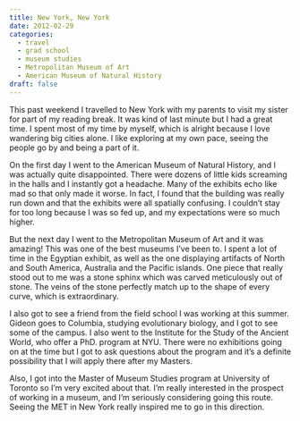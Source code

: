 ```yaml
---
title: New York, New York
date: 2012-02-29
categories:
  - travel
  - grad school
  - museum studies
  - Metropolitan Museum of Art
  - American Museum of Natural History
draft: false
---
```


This past weekend I travelled to New York with my parents to visit my sister for part of my reading break.
It was kind of last minute but I had a great time.
I spent most of my time by myself, which is alright because I love wandering big cities alone.
I like exploring at my own pace, seeing the people go by and being a part of it.

On the first day I went to the American Museum of Natural History, and I was actually quite disappointed.
There were dozens of little kids screaming in the halls and I instantly got a headache.
Many of the exhibits echo like mad so that only made it worse.
In fact, I found that the building was really run down and that the exhibits were all spatially confusing.
I couldn't stay for too long because I was so fed up, and my expectations were so much higher.

But the next day I went to the Metropolitan Museum of Art and it was amazing! This was one of the best museums I've been to.
I spent a lot of time in the Egyptian exhibit, as well as the one displaying artifacts of North and South America, Australia and the Pacific islands.
One piece that really stood out to me was a stone sphinx which was carved meticulously out of stone.
The veins of the stone perfectly match up to the shape of every curve, which is extraordinary.

I also got to see a friend from the field school I was working at this summer.
Gideon goes to Columbia, studying evolutionary biology, and I got to see some of the campus.
I also went to the Institute for the Study of the Ancient World, who offer a PhD. program at NYU.
There were no exhibitions going on at the time but I got to ask questions about the program and it's a definite possibility that I will apply there after my Masters.

Also, I got into the Master of Museum Studies program at University of Toronto so I'm very excited about that.
I'm really interested in the prospect of working in a museum, and I'm seriously considering going this route.
Seeing the MET in New York really inspired me to go in this direction.
